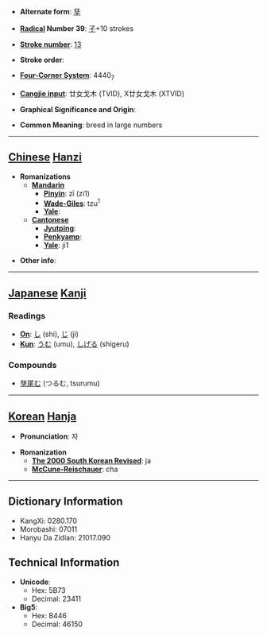 * '''Alternate form''': [[孶]]

* '''[[Wiktionary:Chinese radical index| Radical]] Number 39''': [[Wiktionary:Chinese radical index 子|子]]+10 strokes

* '''[[Wiktionary:Chinese total strokes index|Stroke number]]''': [[Wiktionary:Chinese total strokes index 13|13]]

* '''Stroke order''': 

* '''[[Wiktionary:Chinese four corner index|Four-Corner System]]''': 4440<sub>7</sub>

* '''[[Wiktionary:Chinese Cangjie index|Cangjie input]]''': 廿女戈木 (TVID), X廿女戈木 (XTVID)

* '''Graphical Significance and Origin''': 

* '''Common Meaning''': breed in large numbers

----

== [[Chinese]] [[Hanzi]] ==

* '''Romanizations'''
** '''[[Mandarin]]'''
*** '''[[Pinyin]]''': zī (zi1)
*** '''[[Wade-Giles]]''': tzu<sup>1</sup>
*** '''[[Yale]]''': 
** '''[[Cantonese]]'''
*** '''[[Jyutping]]''':
*** '''[[Penkyamp]]''': 
*** '''[[Yale]]''': ji1

* '''Other info''': 

----

== [[Japanese]] [[Kanji]] ==

===Readings===
* '''[[On]]''': [[し]] (shi), [[じ]] (ji)
* '''[[Kun]]''': [[うむ]] (umu), [[しげる]] (shigeru)
===Compounds===
*[[孳尾む]] (つるむ, tsurumu)
----

== [[Korean]] [[Hanja]] ==

* '''Pronunciation''': 자

* '''Romanization'''
** '''[[The 2000 South Korean Revised Romanization|The 2000 South Korean Revised]]''': ja
** '''[[McCune-Reischauer]]''': cha

----

== Dictionary Information ==

* KangXi: 0280.170
* Morobashi: 07011
* Hanyu Da Zidian: 21017.090

== Technical Information ==

* '''Unicode''':
** Hex: 5B73
** Decimal: 23411
* '''Big5''':
** Hex: B446
** Decimal: 46150